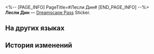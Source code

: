 <%-- [PAGE_INFO]
PageTitle=#Лесли Дин#
[END_PAGE_INFO] --%>
{{Предмет Инфобокс
|id          = 223710
|Изображение = Dreamscape Pass Sticker Лесли Дин.png
|Тип         = Dreamscape Pass Sticker
|Тип2        = Звёзды в грёзах Stickers
|Инвентарь   = 
|Редкость    = 4
|Эффект      = 
|Описание    = Пронумерованные наклейки, используемые для украшения дневника сновидений. Бывают самыми разными.
|Источник1   = [[Получите в комнате Лесли Дина коллекционную карточку «Лесли Дин» из серии «Планета празднеств» после того, как узнаете его историю]]
}}
{{Описание|Мимолётная сияющая звезда.}}
'''Лесли Дин''' — [[Dreamscape Pass]] Sticker.

==На других языках==
{{На других языках
|en   = Lesley Dean
|zhs  = 莱斯利•迪恩
|zht  = 萊斯利•迪恩
|ja   = レスリー・ディーン
|ko   = 레슬리•딘
|es   = Lesley Dean
|fr   = Lesley Dean
|ru   = Лесли Дин
|th   = Lesley Dean
|vi   = Lesley Dean
|de   = Lesley Dean
|id   = Lesley Dean
|pt   = Lesley Dean
}}

==История изменений==
{{История изменений|3.5}}